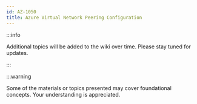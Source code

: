 ```yaml
---
id: AZ-1050
title: Azure Virtual Network Peering Configuration
---
```


:::info

Additional topics will be added to the wiki over time. Please stay tuned for updates.

:::

:::warning

Some of the materials or topics presented may cover foundational concepts. Your understanding is appreciated.
